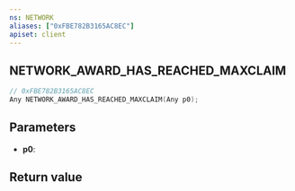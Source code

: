 ```yaml
---
ns: NETWORK
aliases: ["0xFBE782B3165AC8EC"]
apiset: client
---
```

## NETWORK_AWARD_HAS_REACHED_MAXCLAIM

```c
// 0xFBE782B3165AC8EC
Any NETWORK_AWARD_HAS_REACHED_MAXCLAIM(Any p0);
```


## Parameters
* **p0**:

## Return value